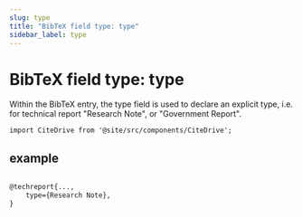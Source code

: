 ```yaml
---
slug: type
title: "BibTeX field type: type"
sidebar_label: type
---
```


# BibTeX field type: type

Within the BibTeX entry, the type field is used to declare an explicit type, i.e. for technical report "Research Note", or "Government Report".


```mdx-code-block
import CiteDrive from '@site/src/components/CiteDrive';
```
<CiteDrive /> 

## example

```tex

@techreport{...,
    type={Research Note},
}
```
